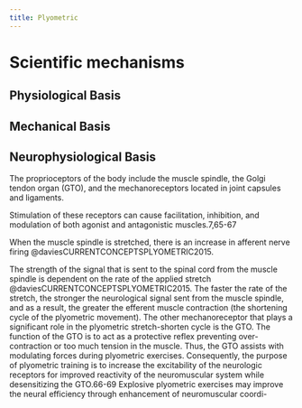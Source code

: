 ```yaml
---
title: Plyometric
---
```







# Scientific mechanisms

## Physiological Basis

## Mechanical Basis


## Neurophysiological Basis

The proprioceptors of the body include the muscle spindle, the Golgi tendon organ (GTO), and the mechanoreceptors located in joint capsules and ligaments. 

Stimulation of these receptors can cause facilitation, inhibition, and modulation of both agonist and antagonistic muscles.7,65-67

When the muscle spindle is stretched, there is an increase in afferent nerve firing @daviesCURRENTCONCEPTSPLYOMETRIC2015.

The strength of the signal that is sent to the spinal cord from the muscle spindle is dependent on the rate of the applied stretch @daviesCURRENTCONCEPTSPLYOMETRIC2015.
The faster the rate of the stretch, the stronger the neurological signal sent from the muscle spindle, and as a result, the greater the efferent muscle contraction (the shortening cycle of the plyometric movement). 
The other mechanoreceptor that plays a significant role in the plyometric stretch-shorten cycle is the GTO. The function of the GTO is to act as a protective reflex preventing over-contraction or too much tension in the muscle. Thus, the GTO assists with modulating forces during plyometric exercises. Consequently, the purpose of plyometric training is to increase the excitability of the neurologic receptors for improved reactivity of the neuromuscular system while desensitizing the GTO.66-69 Explosive plyometric exercises may improve the neural efficiency through enhancement of neuromuscular coordi-